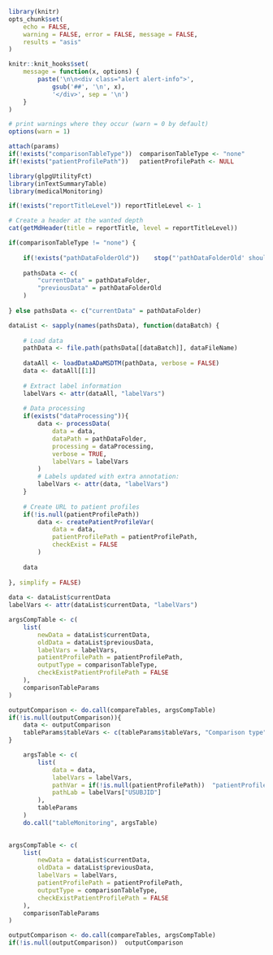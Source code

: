 
<!--- 
This report display a listing table for a dataset and variables of interest.

Input parameters:
 
* Report-specific:
- reportTitle: string with report title
- reportTitleLevel: integer with level of the report title, 1 for chapter, 2 for section, ...
- dataFileName: string with name of the file of interest
- dataProcessing (optional): list with parameters for data processing, see ? medicalMonitoring::processData
- tableParams: list with any parameters for the table, see ? medicalMonitoring::tableMonitoring
(besides data/labelVars/pathVar/pathLab)
- comparisonTableType (optional): string with type of comparison table, either: 'none' (by default), 'newData-diff' or 'table-comparison-interactive'
- comparisonTableParams (optional): list with parameters for the comparison table, see ? glpgUtilityFct::compareTables
* General:
- pathDataFolder: string with path to the data folder
- pathDataFolderOld (optional): string with path to the folder for old data
- patientProfilePath: string with relative path where patient profiles are stored

-->


```r

library(knitr)
opts_chunk$set(
	echo = FALSE, 
	warning = FALSE, error = FALSE, message = FALSE, 
	results = "asis"
)

knitr::knit_hooks$set(
	message = function(x, options) {
		paste('\n\n<div class="alert alert-info">',
			gsub('##', '\n', x),
			'</div>', sep = '\n')
	}
)

# print warnings where they occur (warn = 0 by default)
options(warn = 1)

```

```r

attach(params)
if(!exists("comparisonTableType"))	comparisonTableType <- "none"
if(!exists("patientProfilePath"))	patientProfilePath <- NULL

```

```r

library(glpgUtilityFct)
library(inTextSummaryTable)
library(medicalMonitoring)

```

```r

if(!exists("reportTitleLevel"))	reportTitleLevel <- 1

# Create a header at the wanted depth
cat(getMdHeader(title = reportTitle, level = reportTitleLevel))

```

```r

if(comparisonTableType != "none") {
	
	if(!exists("pathDataFolderOld"))	stop("'pathDataFolderOld' should be specified.")
	
	pathsData <- c(
		"currentData" = pathDataFolder,
		"previousData" = pathDataFolderOld
	)	
	
} else pathsData <- c("currentData" = pathDataFolder)

dataList <- sapply(names(pathsData), function(dataBatch) {
			
	# Load data
	pathData <- file.path(pathsData[[dataBatch]], dataFileName)
	
	dataAll <- loadDataADaMSDTM(pathData, verbose = FALSE)
	data <- dataAll[[1]]
	
	# Extract label information
	labelVars <- attr(dataAll, "labelVars")
	
	# Data processing 
	if(exists("dataProcessing")){
		data <- processData(
			data = data, 
			dataPath = pathDataFolder,
			processing = dataProcessing,
			verbose = TRUE,
			labelVars = labelVars
		)
		# Labels updated with extra annotation:
		labelVars <- attr(data, "labelVars")
	}
	
	# Create URL to patient profiles
	if(!is.null(patientProfilePath))
		data <- createPatientProfileVar(
			data = data, 
			patientProfilePath = patientProfilePath,
			checkExist = FALSE
		)
	
	data
	
}, simplify = FALSE)
		
data <- dataList$currentData
labelVars <- attr(dataList$currentData, "labelVars")

```

```r
	
argsCompTable <- c(
	list(
		newData = dataList$currentData,
		oldData = dataList$previousData,
		labelVars = labelVars,
		patientProfilePath = patientProfilePath,
		outputType = comparisonTableType,
		checkExistPatientProfilePath = FALSE
	),
	comparisonTableParams
)

outputComparison <- do.call(compareTables, argsCompTable)
if(!is.null(outputComparison)){
	data <- outputComparison
	tableParams$tableVars <- c(tableParams$tableVars, "Comparison type")
}

```

```r
	
	argsTable <- c(
		list(
			data = data, 
			labelVars = labelVars,
			pathVar = if(!is.null(patientProfilePath))	"patientProfilePath",
			pathLab = labelVars["USUBJID"]
		),
		tableParams
	)
	do.call("tableMonitoring", argsTable)
	
```

```r
	
argsCompTable <- c(
	list(
		newData = dataList$currentData,
		oldData = dataList$previousData,
		labelVars = labelVars,
		patientProfilePath = patientProfilePath,
		outputType = comparisonTableType,
		checkExistPatientProfilePath = FALSE
	),
	comparisonTableParams
)

outputComparison <- do.call(compareTables, argsCompTable)
if(!is.null(outputComparison))	outputComparison

```